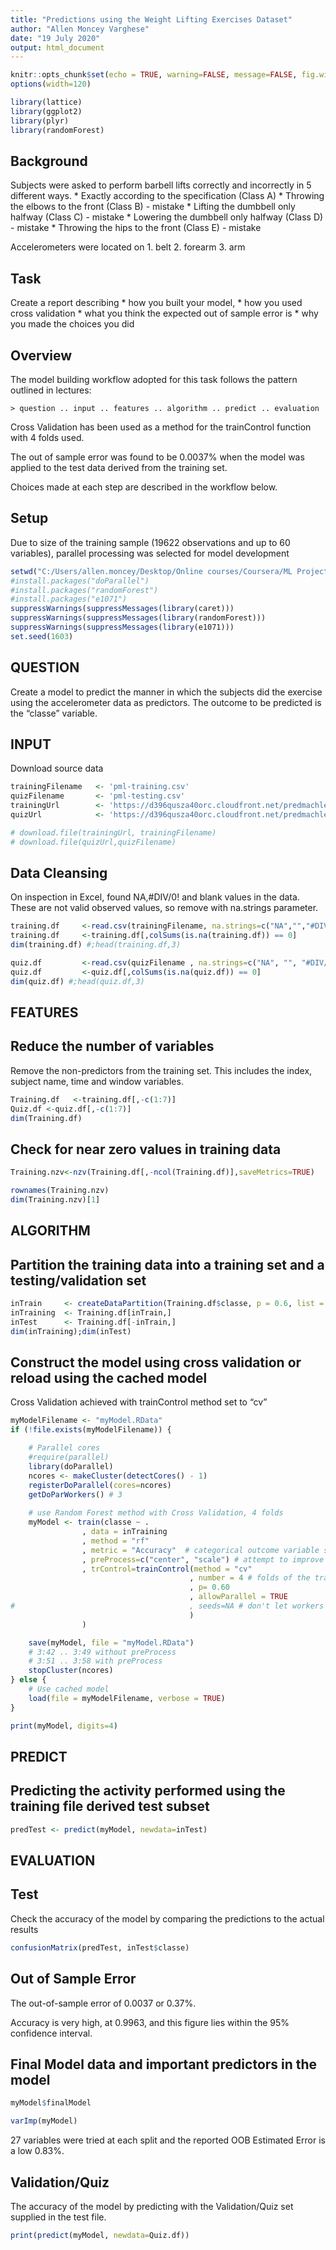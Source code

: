 ```yaml
---
title: "Predictions using the Weight Lifting Exercises Dataset"
author: "Allen Moncey Varghese"
date: "19 July 2020"
output: html_document
---
```



```r
knitr::opts_chunk$set(echo = TRUE, warning=FALSE, message=FALSE, fig.width=10, fig.height=5)
options(width=120)

library(lattice)
library(ggplot2)
library(plyr)
library(randomForest)
```

## Background
Subjects were asked to perform barbell lifts correctly and incorrectly in 5 different ways.
* Exactly according to the specification (Class A)
* Throwing the elbows to the front (Class B) - mistake
* Lifting the dumbbell only halfway (Class C) - mistake
* Lowering the dumbbell only halfway (Class D) - mistake
* Throwing the hips to the front (Class E) - mistake

Accelerometers were located on
1. belt
2. forearm
3. arm

## Task
Create a report describing
* how you built your model,
* how you used cross validation
* what you think the expected out of sample error is
* why you made the choices you did

## Overview
The model building workflow adopted for this task follows the pattern outlined in lectures:

    > question .. input .. features .. algorithm .. predict .. evaluation
Cross Validation has been used as a method for the trainControl function with 4 folds used.

The out of sample error was found to be 0.0037% when the model was applied to the test data derived from the training set.

Choices made at each step are described in the workflow below.

## Setup
Due to size of the training sample (19622 observations and up to 60 variables), parallel processing was selected for model development

```r
setwd("C:/Users/allen.moncey/Desktop/Online courses/Coursera/ML Project")
#install.packages("doParallel")
#install.packages("randomForest")
#install.packages("e1071")
suppressWarnings(suppressMessages(library(caret)))
suppressWarnings(suppressMessages(library(randomForest)))
suppressWarnings(suppressMessages(library(e1071)))
set.seed(1603)
```

## QUESTION
Create a model to predict the manner in which the subjects did the exercise using the accelerometer data as predictors.
The outcome to be predicted is the “classe” variable.

## INPUT
Download source data

```r
trainingFilename   <- 'pml-training.csv'
quizFilename       <- 'pml-testing.csv'
trainingUrl        <- 'https://d396qusza40orc.cloudfront.net/predmachlearn/pml-training.csv'
quizUrl            <- 'https://d396qusza40orc.cloudfront.net/predmachlearn/pml-testing.csv'

# download.file(trainingUrl, trainingFilename)
# download.file(quizUrl,quizFilename)
```


## Data Cleansing
On inspection in Excel, found NA,#DIV/0! and blank values in the data. These are not valid observed values, so remove with na.strings parameter.

```r
training.df     <-read.csv(trainingFilename, na.strings=c("NA","","#DIV/0!"))
training.df     <-training.df[,colSums(is.na(training.df)) == 0]
dim(training.df) #;head(training.df,3)

quiz.df         <-read.csv(quizFilename , na.strings=c("NA", "", "#DIV/0!"))
quiz.df         <-quiz.df[,colSums(is.na(quiz.df)) == 0]
dim(quiz.df) #;head(quiz.df,3)
```

## FEATURES
## Reduce the number of variables
Remove the non-predictors from the training set. This includes the index, subject name, time and window variables.

```r
Training.df   <-training.df[,-c(1:7)]
Quiz.df <-quiz.df[,-c(1:7)]
dim(Training.df)
```

## Check for near zero values in training data
```r
Training.nzv<-nzv(Training.df[,-ncol(Training.df)],saveMetrics=TRUE)

rownames(Training.nzv)
dim(Training.nzv)[1]
```

## ALGORITHM
## Partition the training data into a training set and a testing/validation set

```r
inTrain     <- createDataPartition(Training.df$classe, p = 0.6, list = FALSE)
inTraining  <- Training.df[inTrain,]
inTest      <- Training.df[-inTrain,]
dim(inTraining);dim(inTest)
```
## Construct the model using cross validation or reload using the cached model
Cross Validation achieved with trainControl method set to “cv”

```r
myModelFilename <- "myModel.RData"
if (!file.exists(myModelFilename)) {

    # Parallel cores  
    #require(parallel)
    library(doParallel)
    ncores <- makeCluster(detectCores() - 1)
    registerDoParallel(cores=ncores)
    getDoParWorkers() # 3    
    
    # use Random Forest method with Cross Validation, 4 folds
    myModel <- train(classe ~ .
                , data = inTraining
                , method = "rf"
                , metric = "Accuracy"  # categorical outcome variable so choose accuracy
                , preProcess=c("center", "scale") # attempt to improve accuracy by normalising
                , trControl=trainControl(method = "cv"
                                        , number = 4 # folds of the training data
                                        , p= 0.60
                                        , allowParallel = TRUE 
#                                       , seeds=NA # don't let workers set seed 
                                        )
                )

    save(myModel, file = "myModel.RData")
    # 3:42 .. 3:49 without preProcess
    # 3:51 .. 3:58 with preProcess
    stopCluster(ncores)
} else {
    # Use cached model  
    load(file = myModelFilename, verbose = TRUE)
}

print(myModel, digits=4)
```

## PREDICT
## Predicting the activity performed using the training file derived test subset

```r
predTest <- predict(myModel, newdata=inTest)
```

## EVALUATION
## Test
Check the accuracy of the model by comparing the predictions to the actual results

```r
confusionMatrix(predTest, inTest$classe)
```

## Out of Sample Error
The out-of-sample error of 0.0037 or 0.37%.

Accuracy is very high, at 0.9963, and this figure lies within the 95% confidence interval.

## Final Model data and important predictors in the model

```r
myModel$finalModel

varImp(myModel)
```

27 variables were tried at each split and the reported OOB Estimated Error is a low 0.83%.

## Validation/Quiz
The accuracy of the model by predicting with the Validation/Quiz set supplied in the test file.

```r
print(predict(myModel, newdata=Quiz.df))
```

























